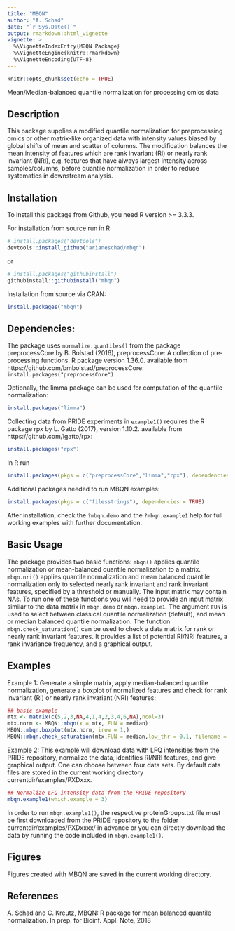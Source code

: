 ```yaml
---
title: "MBQN"
author: "A. Schad"
date: "`r Sys.Date()`"
output: rmarkdown::html_vignette
vignette: >
  %\VignetteIndexEntry{MBQN Package}
  %\VignetteEngine{knitr::rmarkdown}
  %\VignetteEncoding{UTF-8}
---
```



```r
knitr::opts_chunk$set(echo = TRUE)
```

Mean/Median-balanced quantile normalization for processing omics data

## Description
This package supplies a modified quantile normalization for preprocessing omics or other matrix-like organized data with intensity values biased by global shifts of mean and scatter of columns. The modification balances the mean intensity of features which are rank invariant (RI) or nearly rank invariant (NRI), e.g. features that have always largest intensity across samples/columns, before quantile normalization in order to reduce systematics in downstream analysis. 

## Installation
To install this package from Github, you need R version >= 3.3.3.

For installation from source run in R: 
```r
# install.packages("devtools")
devtools::install_github("arianeschad/mbqn")
```
or
```r
# install.packages("githubinstall")
githubinstall::githubinstall("mbqn")
```

Installation from source via CRAN: <br/>
```r
install.packages("mbqn")
```

## Dependencies: 
The package uses `normalize.quantiles()` from the package preprocessCore by B. Bolstad (2016),  preprocessCore: A collection of pre-processing functions. R package version 1.36.0. available from https://github.com/bmbolstad/preprocessCore: <br/>
`install.packages("preprocessCore")`

Optionally, the limma package can be used for computation of the quantile normalization: <br/>
```r
install.packages("limma")
```

Collecting data from PRIDE experiments in `example1()` requires the R package rpx by L. Gatto (2017), version 1.10.2. available from https://github.com/lgatto/rpx: <br/>
```r
install.packages("rpx")
```

In R run <br/>
```r
install.packages(pkgs = c("preprocessCore","limma","rpx"), dependencies = TRUE)
```

Additional packages needed to run MBQN examples:  <br/>
```r
install.packages(pkgs = c("filesstrings"), dependencies = TRUE)
```

After installation, check the `?mbqn.demo` and the `?mbqn.example1` help for full working examples with further documentation.

## Basic Usage
The package provides two basic functions: `mbqn()` applies quantile normalization or mean-balanced quantile normalization to a matrix. `mbqn.nri()` applies quantile normalization and mean balanced quantile normalization only to selected nearly rank invariant and rank invariant features, specified by a threshold or manually. The input matrix may contain NAs. To run one of these functions you will need to provide an input matrix similar to the data matrix in `mbqn.demo` or `mbqn.example1`. The argument `FUN` is used to select between classical quantile normalization (default), and mean or median balanced quantile normalization. The function `mbqn.check_saturation()` can be used to check a data matrix for rank or nearly rank invariant features. It provides a list of potential RI/NRI features, a rank invariance frequency, and a graphical output. 

## Examples
Example 1: Generate a simple matrix, apply median-balanced quantile normalization, generate a boxplot of normalized features and check for rank invariant (RI) or nearly rank invariant (NRI) features:

```r
## basic example
mtx <- matrix(c(5,2,3,NA,4,1,4,2,3,4,6,NA),ncol=3)
mtx.norm <- MBQN::mbqn(x = mtx, FUN = median)
MBQN::mbqn.boxplot(mtx.norm, irow = 1,)
MBQN::mbqn.check_saturation(mtx,FUN = median,low_thr = 0.1, filename = "simple_mtx",feature_index = 1)
```

Example 2: This example will download data with LFQ intensities from the PRIDE repository, normalize the data, identifies RI/NRI features, and give graphical output. One can choose between four data sets. By default data files are stored in the current working directory currentdir/examples/PXDxxx.

```r
## Normalize LFQ intensity data from the PRIDE repository
mbqn.example1(which.example = 3)
```

In order to run `mbqn.example1()`, the respective proteinGroups.txt file must be first downloaded from the PRIDE repository to the folder currentdir/examples/PXDxxxx/ in advance or you can directly download the data by running the code included in `mbqn.example1()`. 

## Figures
Figures created with MBQN are saved in the current working directory.

## References
A. Schad and C. Kreutz, MBQN: R package for mean balanced quantile normalization. In prep. for Bioinf. Appl. Note, 2018
